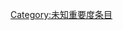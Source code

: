{{catmore1|[[Wikipedia:云南专题|Wikipedia:云南专题]]}}
{{Articles by Importance|topic=云南|project=云南|format=TOC}}
{{emptycat}}

[[Category:未知重要度条目|Category:未知重要度条目]]